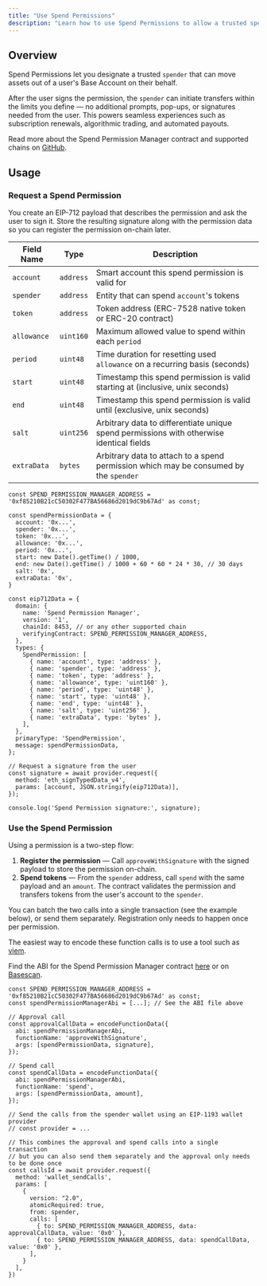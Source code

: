 ```yaml
---
title: "Use Spend Permissions"
description: "Learn how to use Spend Permissions to allow a trusted spender to spend user assets"
---
```


## Overview

Spend Permissions let you designate a trusted `spender` that can move assets out of a user's Base Account on their behalf.

After the user signs the permission, the `spender` can initiate transfers within the limits you define — no additional prompts, pop-ups, or signatures needed from the user. This powers seamless experiences such as subscription renewals, algorithmic trading, and automated payouts.

Read more about the Spend Permission Manager contract and supported chains on [GitHub](https://github.com/coinbase/spend-permissions).


## Usage

### Request a Spend Permission

You create an EIP-712 payload that describes the permission and ask the user to sign it. Store the resulting signature along with the permission data so you can register the permission on-chain later.

| Field Name | Type | Description |
|------------|------|-------------|
| `account` | `address` | Smart account this spend permission is valid for |
| `spender` | `address` | Entity that can spend `account`'s tokens |
| `token` | `address` | Token address (ERC-7528 native token or ERC-20 contract) |
| `allowance` | `uint160` | Maximum allowed value to spend within each `period` |
| `period` | `uint48` | Time duration for resetting used `allowance` on a recurring basis (seconds) |
| `start` | `uint48` | Timestamp this spend permission is valid starting at (inclusive, unix seconds) |
| `end` | `uint48` | Timestamp this spend permission is valid until (exclusive, unix seconds) |
| `salt` | `uint256` | Arbitrary data to differentiate unique spend permissions with otherwise identical fields |
| `extraData` | `bytes` | Arbitrary data to attach to a spend permission which may be consumed by the `spender` |

```tsx
const SPEND_PERMISSION_MANAGER_ADDRESS = '0xf85210B21cC50302F477BA56686d2019dC9b67Ad' as const;

const spendPermissionData = {
  account: '0x...',
  spender: '0x...',
  token: '0x...',
  allowance: '0x...',
  period: '0x...',
  start: new Date().getTime() / 1000,
  end: new Date().getTime() / 1000 + 60 * 60 * 24 * 30, // 30 days
  salt: '0x',
  extraData: '0x',
}

const eip712Data = {
  domain: {
    name: 'Spend Permission Manager',
    version: '1',
    chainId: 8453, // or any other supported chain
    verifyingContract: SPEND_PERMISSION_MANAGER_ADDRESS,
  },
  types: {
    SpendPermission: [
      { name: 'account', type: 'address' },
      { name: 'spender', type: 'address' },
      { name: 'token', type: 'address' },
      { name: 'allowance', type: 'uint160' },
      { name: 'period', type: 'uint48' },
      { name: 'start', type: 'uint48' },
      { name: 'end', type: 'uint48' },
      { name: 'salt', type: 'uint256' },
      { name: 'extraData', type: 'bytes' },
    ],
  },
  primaryType: 'SpendPermission',
  message: spendPermissionData,
};

// Request a signature from the user
const signature = await provider.request({
  method: 'eth_signTypedData_v4',
  params: [account, JSON.stringify(eip712Data)],
});

console.log('Spend Permission signature:', signature);
```

### Use the Spend Permission

Using a permission is a two-step flow:

1. **Register the permission** — Call `approveWithSignature` with the signed payload to store the permission on-chain.
2. **Spend tokens** — From the `spender` address, call `spend` with the same payload and an `amount`. The contract validates the permission and transfers tokens from the user's account to the `spender`.

You can batch the two calls into a single transaction (see the example below), or send them separately. Registration only needs to happen once per permission.

The easiest way to encode these function calls is to use a tool such as [viem](https://viem.sh/docs/contract/encodeFunctionData#encodefunctiondata). 

Find the ABI for the Spend Permission Manager contract [here](https://github.com/ilikesymmetry/spend-permissions-quickstart/blob/main/lib/abi/SpendPermissionManager.ts) or on [Basescan](https://basescan.org/address/0xf85210B21cC50302F477BA56686d2019dC9b67Ad#code).


```tsx
const SPEND_PERMISSION_MANAGER_ADDRESS = '0xf85210B21cC50302F477BA56686d2019dC9b67Ad' as const;
const spendPermissionManagerAbi = [...]; // See the ABI file above

// Approval call
const approvalCallData = encodeFunctionData({
  abi: spendPermissionManagerAbi,
  functionName: 'approveWithSignature',
  args: [spendPermissionData, signature],
});

// Spend call
const spendCallData = encodeFunctionData({
  abi: spendPermissionManagerAbi,
  functionName: 'spend',
  args: [spendPermissionData, amount],
});

// Send the calls from the spender wallet using an EIP-1193 wallet provider
// const provider = ...

// This combines the approval and spend calls into a single transaction
// but you can also send them separately and the approval only needs to be done once
const callsId = await provider.request({
  method: 'wallet_sendCalls',
  params: [
    {
      version: "2.0",
      atomicRequired: true,
      from: spender,
      calls: [
        { to: SPEND_PERMISSION_MANAGER_ADDRESS, data: approvalCallData, value: '0x0' },
        { to: SPEND_PERMISSION_MANAGER_ADDRESS, data: spendCallData, value: '0x0' },
      ],
    }
  ],
})
```



<PolicyBanner />